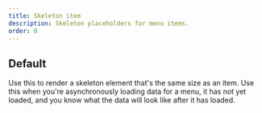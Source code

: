 ```yaml
---
title: Skeleton item
description: Skeleton placeholders for menu items.
order: 0
---
```



## Default

Use this to render a skeleton element that's the same size as an item. Use this when you're asynchronously loading data for a menu, it has not yet loaded, and you know what the data will look like after it has loaded.

<Example Component={SkeletonItemDefault} packageName="@atlaskit/menu" />
